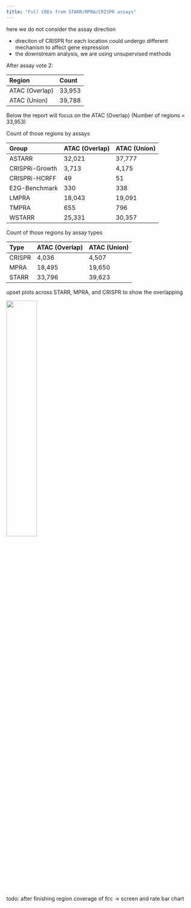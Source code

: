 ```yaml
---
title: "Full CREs from STARR/MPRA/CRISPR assays"
---
```




here we do not consider the assay direction

- direciton of CRISPR for each location could undergo different mechanism to affect gene expression
- the downstream analysis, we are using unsupervised methods

After assay vote 2:

|Region         |Count  |
|:--------------|:------|
|ATAC (Overlap) |33,953 |
|ATAC (Union)   |39,788 |

Below the report will focus on the ATAC (Overlap) (Number of regions = 33,953)

Count of those regions by assays

|Group          |ATAC (Overlap) |ATAC (Union) |
|:--------------|:--------------|:------------|
|ASTARR         |32,021         |37,777       |
|CRISPRi-Growth |3,713          |4,175        |
|CRISPRi-HCRFF  |49             |51           |
|E2G-Benchmark  |330            |338          |
|LMPRA          |18,043         |19,091       |
|TMPRA          |655            |796          |
|WSTARR         |25,331         |30,357       |


Count of those regions by assay types

|Type   |ATAC (Overlap) |ATAC (Union) |
|:------|:--------------|:------------|
|CRISPR |4,036          |4,507        |
|MPRA   |18,495         |19,650       |
|STARR  |33,796         |39,623       |

upset plots across STARR, MPRA, and CRISPR to show the overlapping

![](/figure/24_region_annotation/fig.region_annot.astarr_input_overlap.fcc_starrmpracrispr_vote2.upset.type.png){ width=40% }

todo: after finishing region coverage of fcc -> screen and rate bar chart